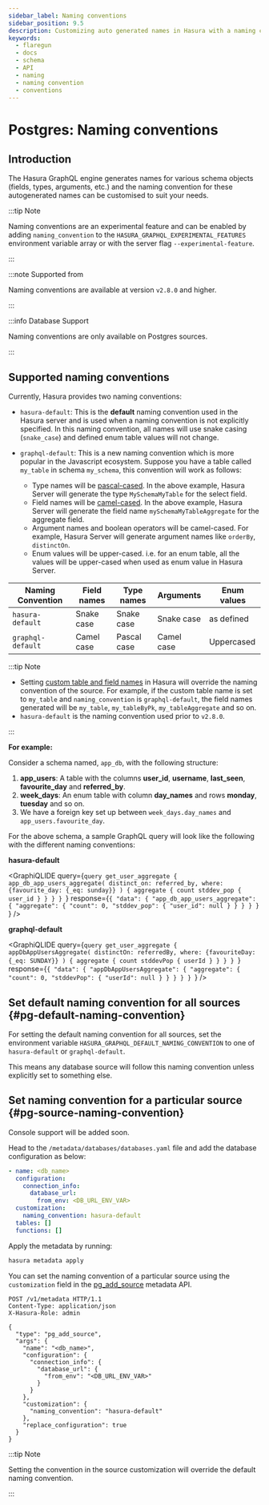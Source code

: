 ```yaml
---
sidebar_label: Naming conventions
sidebar_position: 9.5
description: Customizing auto generated names in Hasura with a naming convention
keywords:
  - flaregun
  - docs
  - schema
  - API
  - naming
  - naming convention
  - conventions
---
```



# Postgres: Naming conventions

## Introduction

The Hasura GraphQL engine generates names for various schema objects (fields, types, arguments, etc.) and the naming
convention for these autogenerated names can be customised to suit your needs.

:::tip Note

Naming conventions are an experimental feature and can be enabled by adding `naming_convention` to the
`HASURA_GRAPHQL_EXPERIMENTAL_FEATURES` environment variable array or with the server flag `--experimental-feature`.

:::

:::note Supported from

Naming conventions are available at version `v2.8.0` and higher.

:::

:::info Database Support

Naming conventions are only available on Postgres sources.

:::

## Supported naming conventions

Currently, Hasura provides two naming conventions:

- `hasura-default`: This is the **default** naming convention used in the Hasura server and is used when a naming
  convention is not explicitly specified. In this naming convention, all names will use snake casing (`snake_case`) and
  defined enum table values will not change.

- `graphql-default`: This is a new naming convention which is more popular in the Javascript ecosystem.
  Suppose you have a table called `my_table` in schema `my_schema`, this convention will work as follows:
  - Type names will be [pascal-cased](https://en.wiktionary.org/wiki/Pascal_case). In the above example, Hasura Server will generate the type `MySchemaMyTable`
    for the select field.
  - Field names will be [camel-cased](https://en.wiktionary.org/wiki/CamelCase). In the above example, Hasura Server will generate the field name
    `mySchemaMyTableAggregate` for the aggregate field.
  - Argument names and boolean operators will be camel-cased. For example, Hasura Server will generate argument
    names like `orderBy`, `distinctOn`.
  - Enum values will be upper-cased. i.e. for an enum table, all the values will be upper-cased when used as enum
    value in Hasura Server.

| Naming Convention | Field names | Type names  | Arguments  | Enum values |
| ----------------- | ----------- | ----------- | ---------- | ----------- |
| `hasura-default`  | Snake case  | Snake case  | Snake case | as defined  |
| `graphql-default` | Camel case  | Pascal case | Camel case | Uppercased  |

:::tip Note

- Setting [custom table and field names](/graphql/core/databases/postgres/schema/custom-field-names.mdx)
  in Hasura will override the naming convention of the source. For example, if the custom table name is set to
  `my_table` and `naming_convention` is `graphql-default`, the field names generated will be `my_table`,
  `my_tableByPk`, `my_tableAggregate` and so on.
- `hasura-default` is the naming convention used prior to `v2.8.0`.

:::

**For example:**

Consider a schema named, `app_db`, with the following structure:

1. **app_users**: A table with the columns **user_id**, **username**, **last_seen**, **favourite_day** and
   **referred_by**.
2. **week_days**: An enum table with column **day_names** and rows **monday**, **tuesday** and so on.
3. We have a foreign key set up between `week_days.day_names` and `app_users.favourite_day`.

For the above schema, a sample GraphQL query will look like the following with the different naming conventions:

**hasura-default**

<GraphiQLIDE
  query={`query get_user_aggregate {
  app_db_app_users_aggregate(
    distinct_on: referred_by,
    where: {favourite_day: {_eq: sunday}}
  ) {
    aggregate {
      count
      stddev_pop {
        user_id
      }
    }
  }
}
  `}
  response={`{
  "data": {
    "app_db_app_users_aggregate": {
      "aggregate": {
        "count": 0,
        "stddev_pop": {
          "user_id": null
        }
      }
    }
  }
}
  `}
/>

**graphql-default**

<GraphiQLIDE
  query={`query get_user_aggregate {
  appDbAppUsersAggregate(
    distinctOn: referredBy,
    where: {favouriteDay: {_eq: SUNDAY}}
  ) {
    aggregate {
      count
      stddevPop {
        userId
      }
    }
  }
}
`}
  response={`{
  "data": {
    "appDbAppUsersAggregate": {
      "aggregate": {
        "count": 0,
        "stddevPop": {
          "userId": null
        }
      }
    }
  }
}
`}
/>

## Set default naming convention for all sources {#pg-default-naming-convention}

For setting the default naming convention for all sources, set the environment variable
`HASURA_GRAPHQL_DEFAULT_NAMING_CONVENTION` to one of `hasura-default` or `graphql-default`.

This means any database source will follow this naming convention unless explicitly set to something else.

## Set naming convention for a particular source {#pg-source-naming-convention}

<Tabs className="api-tabs">
  <TabItem value="console" label="Console">

Console support will be added soon.

  </TabItem>
  <TabItem value="cli" label="CLI">

Head to the
`/metadata/databases/databases.yaml` file and add the database
configuration as below:

```yaml {6-7}
- name: <db_name>
  configuration:
    connection_info:
      database_url:
        from_env: <DB_URL_ENV_VAR>
  customization:
    naming_convention: hasura-default
  tables: []
  functions: []
```

Apply the metadata by running:

```bash
hasura metadata apply
```

  </TabItem>
  <TabItem value="api" label="API">

You can set the naming convention of a particular source using the `customization` field in the
[pg_add_source](/graphql/core/api-reference/metadata-api/source.mdx#metadata-pg-add-source) metadata API.

```http {16-18}
POST /v1/metadata HTTP/1.1
Content-Type: application/json
X-Hasura-Role: admin

{
  "type": "pg_add_source",
  "args": {
    "name": "<db_name>",
    "configuration": {
      "connection_info": {
        "database_url": {
          "from_env": "<DB_URL_ENV_VAR>"
        }
      }
    },
    "customization": {
      "naming_convention": "hasura-default"
    },
    "replace_configuration": true
  }
}
```

  </TabItem>
</Tabs>

:::tip Note

Setting the convention in the source customization will override the default naming convention.

:::
